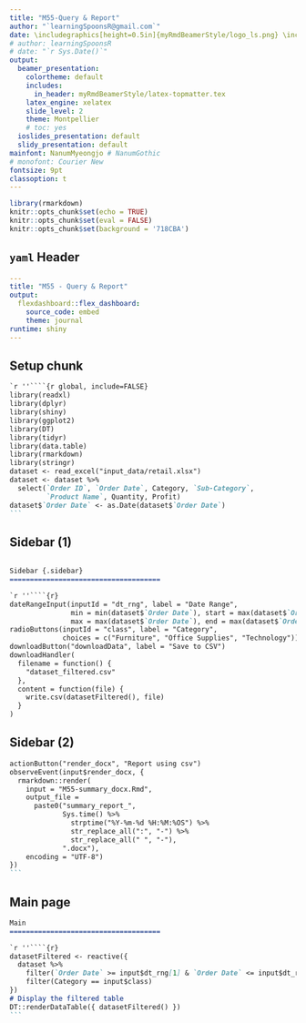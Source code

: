 ```yaml
---
title: "M55-Query & Report"    
author: "`learningSpoonsR@gmail.com`"     
date: \includegraphics[height=0.5in]{myRmdBeamerStyle/logo_ls.png} \includegraphics[height=0.3in]{myRmdBeamerStyle/logo_R.png}  
# author: learningSpoonsR  
# date: "`r Sys.Date()`"  
output:    
  beamer_presentation:  
    colortheme: default  
    includes:  
      in_header: myRmdBeamerStyle/latex-topmatter.tex  
    latex_engine: xelatex  
    slide_level: 2   
    theme: Montpellier  
    # toc: yes  
  ioslides_presentation: default  
  slidy_presentation: default  
mainfont: NanumMyeongjo # NanumGothic   
# monofont: Courier New
fontsize: 9pt  
classoption: t  
---    
```


```r
library(rmarkdown)
knitr::opts_chunk$set(echo = TRUE)
knitr::opts_chunk$set(eval = FALSE)
knitr::opts_chunk$set(background = '718CBA')
```

## `yaml` Header 

```yaml  
---
title: "M55 - Query & Report"
output: 
  flexdashboard::flex_dashboard:
    source_code: embed 
    theme: journal
runtime: shiny
---
```

## Setup chunk

````markdown
`r ''````{r global, include=FALSE}
library(readxl)
library(dplyr)
library(shiny)
library(ggplot2)
library(DT)
library(tidyr)
library(data.table)
library(rmarkdown)
library(stringr)
dataset <- read_excel("input_data/retail.xlsx") 
dataset <- dataset %>% 
  select(`Order ID`, `Order Date`, Category, `Sub-Category`,
         `Product Name`, Quantity, Profit)
dataset$`Order Date` <- as.Date(dataset$`Order Date`)
```  
````  

## Sidebar (1)

````markdown

Sidebar {.sidebar}
=====================================

`r ''````{r}
dateRangeInput(inputId = "dt_rng", label = "Date Range",
               min = min(dataset$`Order Date`), start = max(dataset$`Order Date`)-14,
               max = max(dataset$`Order Date`), end = max(dataset$`Order Date`))
radioButtons(inputId = "class", label = "Category",
             choices = c("Furniture", "Office Supplies", "Technology"))
downloadButton("downloadData", label = "Save to CSV")
downloadHandler(
  filename = function() {
    "dataset_filtered.csv"
  },
  content = function(file) {
    write.csv(datasetFiltered(), file)
  }
)
````

## Sidebar (2)

````markdown  
actionButton("render_docx", "Report using csv")
observeEvent(input$render_docx, {
  rmarkdown::render(
    input = "M55-summary_docx.Rmd",
    output_file =
      paste0("summary_report_",
             Sys.time() %>%
               strptime("%Y-%m-%d %H:%M:%OS") %>%
               str_replace_all(":", "-") %>%
               str_replace_all(" ", "-"),
             ".docx"),
    encoding = "UTF-8")
})
```
````  

## Main page  

````markdown
Main 
=====================================

`r ''````{r}
datasetFiltered <- reactive({
  dataset %>%
    filter(`Order Date` >= input$dt_rng[1] & `Order Date` <= input$dt_rng[2]) %>%
    filter(Category == input$class)
})
# Display the filtered table
DT::renderDataTable({ datasetFiltered() })
```
````

